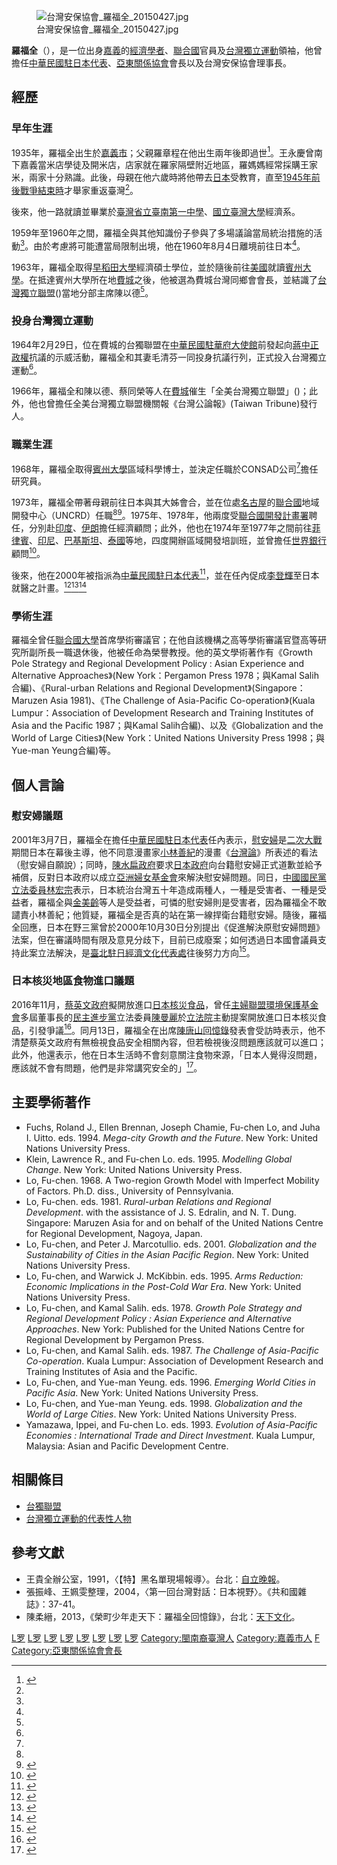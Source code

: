 [[File:台灣安保協會_羅福全_20150427.jpg|thumb]]

'''羅福全'''（{{bd|1935年|5月8日|||catIdx=L罗}}），是一位出身[[嘉義市|嘉義]]的[[经济学家|經濟學者]]、[[聯合國|聯合國]]官員及[[台灣獨立運動|台灣獨立運動]]領袖，他曾擔任[[中華民國駐日本代表|中華民國駐日本代表]]、[[亞東關係協會|亞東關係協會]]會長以及台灣安保協會理事長。

== 經歷 ==

=== 早年生涯 ===
1935年，羅福全出生於[[嘉義市_(州轄市)|嘉義市]]；父親羅章程在他出生兩年後即過世<ref name=":0">{{Cite news|url=http://www.wufi.org.tw/%E4%BA%BA%E7%94%9F%E7%9A%84%E9%81%B8%E6%93%87-%E2%94%80%E2%94%80%E7%BE%85%E7%A6%8F%E5%85%A8%E5%92%8C%E6%AF%9B%E6%B8%85%E8%8A%AC%E7%9A%84%E9%9D%92%E6%98%A5%E5%AF%AB%E7%85%A7/|title=人生的選擇 ──羅福全和毛清芬的青春寫照|newspaper=台灣獨立建國聯盟|accessdate=2017-03-02|language=en-US|archive-date=2021-04-13|archive-url=https://web.archive.org/web/20210413013021/http://www.wufi.org.tw/%e4%ba%ba%e7%94%9f%e7%9a%84%e9%81%b8%e6%93%87-%e2%94%80%e2%94%80%e7%be%85%e7%a6%8f%e5%85%a8%e5%92%8c%e6%af%9b%e6%b8%85%e8%8a%ac%e7%9a%84%e9%9d%92%e6%98%a5%e5%af%ab%e7%85%a7/|dead-url=no}}</ref>。王永慶曾南下嘉義當米店學徒及開米店，店家就在羅家隔壁附近地區，羅媽媽經常採購王家米，兩家十分熟識。此後，母親在他六歲時將他帶去[[日本|日本]]受教育，直至[[臺灣戰後時期|1945年前後戰爭結束時]]才舉家重返臺灣<ref name=":0" />。

後來，他一路就讀並畢業於[[臺灣省立臺南第一中學|臺灣省立臺南第一中學]]、[[國立臺灣大學|國立臺灣大學]]經濟系。

1959年至1960年之間，羅福全與其他知識份子參與了多場議論當局統治措施的活動<ref name=":0" />。由於考慮將可能遭當局限制出境，他在1960年8月4日離境前往日本<ref name=":0" />。

1963年，羅福全取得[[早稻田大學|早稻田大學]]經濟碩士學位，並於隨後前往[[美國|美國]]就讀[[賓州大學|賓州大學]]。在抵達賓州大學所在地[[費城|費城]]之後，他被選為費城台灣同鄉會會長，並結識了[[台灣獨立聯盟|台灣獨立聯盟]]({{Lang-en|United Formosans for Independence}})當地分部主席陳以德<ref name=":0" />。

=== 投身台灣獨立運動 ===
1964年2月29日，位在費城的台獨聯盟在[[雙橡園|中華民國駐華府大使館]]前發起向[[蔣中正政府|蔣中正政權]]抗議的示威活動，羅福全和其妻毛清芬一同投身抗議行列，正式投入台灣獨立運動<ref name=":0" />。 

1966年，羅福全和陳以德、蔡同榮等人在[[費城|費城]]催生「全美台灣獨立聯盟」({{Lang-en|United Formosans in America for Independence}})；此外，他也曾擔任全美台灣獨立聯盟機關報《台灣公論報》(Taiwan Tribune)發行人。

=== 職業生涯 ===
1968年，羅福全取得[[賓州大學|賓州大學]]區域科學博士，並決定任職於CONSAD公司<ref name=":0" />擔任研究員。

1973年，羅福全帶著母親前往日本與其大姊會合，並在位處[[名古屋|名古屋]]的[[联合国|聯合國]]地域開發中心（UNCRD）任職<ref name=":0" /><ref>{{cite book|title=榮町少年走天下：羅福全回憶錄|page=第178－180頁}}</ref>。1975年、1978年，他兩度受[[联合国开发计划署|聯合國開發計畫署]]聘任，分別赴[[印度|印度]]、[[伊朗|伊朗]]擔任經濟顧問；此外，他也在1974年至1977年之間前往[[菲律賓|菲律賓]]、[[印尼|印尼]]、[[巴基斯坦|巴基斯坦]]、[[泰國|泰國]]等地，四度開辦區域開發培訓班，並曾擔任[[世界銀行|世界銀行]]顧問<ref>{{cite book|title=榮町少年走天下：羅福全回憶錄|page=第318－319頁}}</ref>。

後來，他在2000年被指派為[[中華民國駐日本代表|中華民國駐日本代表]]<ref>{{Cite web|url=http://dailynews.sina.com.tw/newsCenter/focusReport/214/1025260-1.html|title=新浪網 - 焦點新聞 - 214, 2000/05/01, 12:44PM CST|accessdate=2017-03-02|date=2004-05-28|deadurl=yes|archiveurl=https://web.archive.org/web/20040528225938/http://dailynews.sina.com.tw/newsCenter/focusReport/214/1025260-1.html|archivedate=2004-05-28}}</ref>，並在任內促成[[李登輝|李登輝]]至日本就醫之計畫。<ref>{{Cite web|url=http://www.taiwannation.org.tw/republic/rep11-20/no19_12.htm|title=羅福全　李登輝訪日的幕後推手　就任駐日代表不到一年　突破封鎖讓李踏上日本|accessdate=2017-03-02|date=2007-09-27|deadurl=yes|archiveurl=https://web.archive.org/web/20070927040942/http://www.taiwannation.org.tw/republic/rep11-20/no19_12.htm|archivedate=2007-09-27}}</ref><ref>{{cite book|title=榮町少年走天下：羅福全回憶錄|page=第320頁}}</ref><ref>{{Cite web|url=http://iwebs.url.com.tw/main/html/newtaiwan/767.shtml|title=URL 智邦生活館@知識網【 專訪駐日代表羅福全：李登輝訪日　掀空前旋風 - 新台灣新聞周刊 】|accessdate=2017-03-02|date=2008-05-06|deadurl=yes|archiveurl=https://web.archive.org/web/20080506105409/http://iwebs.url.com.tw/main/html/newtaiwan/767.shtml|archivedate=2008-05-06}}</ref>

=== 學術生涯 ===
羅福全曾任[[聯合國大學|聯合國大學]]首席學術審議官；在他自該機構之高等學術審議官暨高等研究所副所長一職退休後，他被任命為榮譽教授。他的英文學術著作有《Growth Pole Strategy and Regional Development Policy : Asian Experience and Alternative Approaches》(New York：Pergamon Press 1978；與Kamal Salih合編)、《Rural-urban Relations and Regional Development》(Singapore：Maruzen Asia 1981)、《The Challenge of Asia-Pacific Co-operation》(Kuala Lumpur：Association of Development Research and Training Institutes of Asia and the Pacific 1987；與Kamal Salih合編)、以及《Globalization and the World of Large Cities》(New York：United Nations University Press 1998；與Yue-man Yeung合編)等。

== 個人言論 ==

=== 慰安婦議題 ===
2001年3月7日，羅福全在擔任[[中華民國駐日本代表|中華民國駐日本代表]]任內表示，[[慰安婦|慰安婦]]是[[二次大戰|二次大戰]]期間日本{{Link-ja|軍部|軍部}}在幕後主導，他不同意漫畫家[[小林善紀|小林善紀]]的漫畫《[[台灣論|台灣論]]》所表述的看法（慰安婦自願說）；同時，[[陳水扁政府|陳水扁政府]]要求[[日本政府|日本政府]]向台籍慰安婦正式道歉並給予補償，反對日本政府以成立[[亚洲妇女基金会|亞洲婦女基金會]]來解決慰安婦問題。同日，[[中國國民黨|中國國民黨]][[立法委員|立法委員]][[林宏宗|林宏宗]]表示，日本統治台灣五十年造成兩種人，一種是受害者、一種是受益者，羅福全與[[金美齡|金美齡]]等人是受益者，可憐的慰安婦則是受害者，因為羅福全不敢譴責小林善紀；他質疑，羅福全是否真的站在第一線捍衛台籍慰安婦。隨後，羅福全回應，日本在野三黨曾於2000年10月30日分別提出《促進解決原慰安婦問題》法案，但在審議時間有限及意見分歧下，目前已成廢案；如何透過日本國會議員支持此案立法解決，是[[臺北駐日經濟文化代表處|臺北駐日經濟文化代表處]]往後努力方向<ref>{{Cite web|url=http://forums.chinatimes.com/special/Taiwan_women/90030803.htm|title=羅福全：「台灣論」部分內容不恰當|accessdate=2016-11-19|author=徐孝慈|date=2001-03-08|publisher=[[中國時報|中國時報]]|archive-date=2016-11-20|archive-url=https://web.archive.org/web/20161120084657/http://forums.chinatimes.com/special/Taiwan_women/90030803.htm|dead-url=no}}</ref>。

=== 日本核災地區食物進口議題 ===
2016年11月，[[蔡英文政府|蔡英文政府]]擬開放進口[[日本核災食品|日本核災食品]]，曾任[[主婦聯盟環境保護基金會|主婦聯盟環境保護基金會]]多屆董事長的[[民主進步黨|民主進步黨]]立法委員[[陳曼麗|陳曼麗]]於[[立法院|立法院]]主動提案開放進口日本核災食品，引發爭議<ref>{{cite news|title=這立委提案開放核災區食品 連累主婦聯盟|url=http://www.appledaily.com.tw/realtimenews/article/new/20161113/988165|publisher=[[台灣蘋果日報|台灣蘋果日報]]蘋果即時|date=2016-10-05|author=生活中心|accessdate=2016-12-03|archive-date=2017-03-05|archive-url=https://web.archive.org/web/20170305151829/http://www.appledaily.com.tw/realtimenews/article/new/20161113/988165/|dead-url=no}}</ref>。同月13日，羅福全在出席[[陳唐山|陳唐山]][[回憶錄|回憶錄]]發表會受訪時表示，他不清楚蔡英文政府有無檢視食品安全相關內容，但若檢視後沒問題應該就可以進口；此外，他還表示，他在日本生活時不會刻意關注食物來源，「日本人覺得沒問題，應該就不會有問題，他們是非常講究安全的」<ref>{{cite news|title=核食輸台疑慮 前駐日代表羅福全：日本講究安全|url=http://www.chinatimes.com/realtimenews/20161113002425-260407|publisher=中國時報即時新聞|date=2016-11-13|author=郭建伸|accessdate=2016-11-19|archive-date=2021-04-13|archive-url=https://web.archive.org/web/20210413041627/https://www.chinatimes.com/realtimenews/20161113002425-260407|dead-url=no}}</ref>。

==主要學術著作==

*Fuchs, Roland J., Ellen Brennan, Joseph Chamie, Fu-chen Lo, and Juha I. Uitto. eds. 1994. ''Mega-city Growth and the Future''. New York: United Nations University Press.
*Klein, Lawrence R., and Fu-chen Lo. eds. 1995. ''Modelling Global Change''. New York: United Nations University Press.
*Lo, Fu-chen. 1968. A Two-region Growth Model with Imperfect Mobility of Factors. Ph.D. diss., University of Pennsylvania.
*Lo, Fu-chen. eds. 1981. ''Rural-urban Relations and Regional Development''. with the assistance of  J. S. Edralin, and N. T. Dung. Singapore: Maruzen Asia for and on behalf of the United Nations Centre for Regional Development, Nagoya, Japan.
*Lo, Fu-chen, and Peter J. Marcotullio. eds. 2001. ''Globalization and the Sustainability of Cities in the Asian Pacific Region''. New York: United Nations University Press.
*Lo, Fu-chen, and Warwick J. McKibbin. eds. 1995. ''Arms Reduction: Economic Implications in the Post-Cold War Era''. New York: United Nations University Press.
*Lo, Fu-chen, and Kamal Salih. eds. 1978. ''Growth Pole Strategy and Regional Development Policy : Asian Experience and Alternative Approaches''. New York: Published for the United Nations Centre for Regional Development by Pergamon Press.
*Lo, Fu-chen, and Kamal Salih. eds. 1987. ''The Challenge of Asia-Pacific Co-operation''. Kuala Lumpur: Association of Development Research and Training Institutes of Asia and the Pacific.
*Lo, Fu-chen, and Yue-man Yeung. eds. 1996. ''Emerging World Cities in Pacific Asia''. New York: United Nations University Press.
*Lo, Fu-chen, and Yue-man Yeung. eds. 1998. ''Globalization and the World of Large Cities''. New York: United Nations University Press.
*Yamazawa, Ippei, and Fu-chen Lo. eds. 1993. ''Evolution of Asia-Pacific Economies : International Trade and Direct Investment''. Kuala Lumpur, Malaysia: Asian and Pacific Development Centre.

==相關條目==
*[[台獨聯盟|台獨聯盟]]
*[[台灣獨立運動的代表性人物|台灣獨立運動的代表性人物]]

==參考文獻==
{{commons cat|Lo Fu-chen}}
<references/>
*王貴全辦公室，1991，〈【特】黑名單現場報導〉。台北：[[自立晚報|自立晚報]]。
*張振峰、王姵雯整理，2004，〈第一回台灣對話：日本視野〉。《共和國雜誌》：37-41。
*陳柔縉，2013，《榮町少年走天下：羅福全回憶錄》，台北：[[天下文化|天下文化]]。

{{start box}}
{{s-off}}
{{s-before|[[莊銘耀|莊銘耀]]}}
{{s-title|[[中華民國駐日本代表|中華民國駐日本代表]]|2000年5月—2004年7月5日}}
{{s-after|[[許世楷|許世楷]]}}
{{end box}}

[[Category:中華民國駐日本代表|L罗]]
[[Category:臺灣獨立運動者|L罗]]
[[Category:台灣經濟學家|L罗]]
[[Category:宾夕法尼亚大学校友|L罗]]
[[Category:早稻田大學校友|L罗]]
[[Category:國立臺灣大學社會科學院校友|L罗]]
[[Category:臺灣省立臺南第一中學校友|L罗]]
[[Category:旭日重光章獲得者|L罗]]
[[Category:閩南裔臺灣人|Category:閩南裔臺灣人]]
[[Category:嘉義市人|Category:嘉義市人]]
[[Category:罗姓|F]]
[[Category:亞東關係協會會長|Category:亞東關係協會會長]]